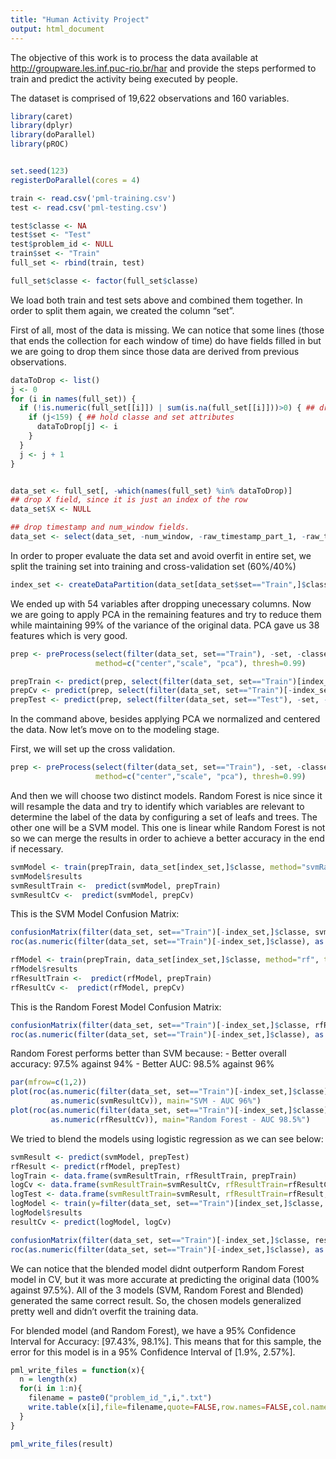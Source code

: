 ```yaml
---
title: "Human Activity Project"
output: html_document
---
```


The objective of this work is to process the data available at <http://groupware.les.inf.puc-rio.br/har> and provide the steps performed to train and predict the activity being executed by people.

The dataset is comprised of 19,622 observations and 160 variables.

```r
library(caret)
library(dplyr)
library(doParallel)
library(pROC)


set.seed(123)
registerDoParallel(cores = 4)

train <- read.csv('pml-training.csv')
test <- read.csv('pml-testing.csv')

test$classe <- NA
test$set <- "Test"
test$problem_id <- NULL
train$set <- "Train"
full_set <- rbind(train, test)

full_set$classe <- factor(full_set$classe)

```

We load both train and test sets above and combined them together. In order to split them again, we created the column "set".

First of all, most of the data is missing. We can notice that some lines (those that ends the collection for each window of time) do have fields filled in but we are going to drop them since those data are derived from previous observations.

```r
dataToDrop <- list()
j <- 0
for (i in names(full_set)) {
  if (!is.numeric(full_set[[i]]) | sum(is.na(full_set[[i]]))>0) { ## drop fields with NAs and fields that aren't numeric
    if (j<159) { ## hold classe and set attributes
      dataToDrop[j] <- i      
    }
  }
  j <- j + 1
}


data_set <- full_set[, -which(names(full_set) %in% dataToDrop)]
## drop X field, since it is just an index of the row
data_set$X <- NULL

## drop timestamp and num_window fields. 
data_set <- select(data_set, -num_window, -raw_timestamp_part_1, -raw_timestamp_part_2)

```

In order to proper evaluate the data set and avoid overfit in entire set, we split the training set into training and cross-validation set (60%/40%)

```r
index_set <- createDataPartition(data_set[data_set$set=="Train",]$classe, p=0.6, list=F)

```

We ended up with 54 variables after dropping unecessary columns. Now we are going to apply PCA in the remaining features and try to reduce them while maintaining 99% of the variance of the original data. PCA gave us 38 features which is very good.


```r
prep <- preProcess(select(filter(data_set, set=="Train"), -set, -classe)[index_set,], 
                   method=c("center","scale", "pca"), thresh=0.99)

prepTrain <- predict(prep, select(filter(data_set, set=="Train")[index_set,], -set, -classe))
prepCv <- predict(prep, select(filter(data_set, set=="Train")[-index_set,], -set, -classe))
prepTest <- predict(prep, select(filter(data_set, set=="Test"), -set, -classe))

```

In the command above, besides applying PCA we normalized and centered the data.
Now let's move on to the modeling stage.

First, we will set up the cross validation.
```r
prep <- preProcess(select(filter(data_set, set=="Train"), -set, -classe)[index_set,], 
                   method=c("center","scale", "pca"), thresh=0.99)
```

And then we will choose two distinct models. Random Forest is nice since it will resample the data and try to identify which variables are relevant to determine the label of the data by configuring a set of leafs and trees.
The other one will be a SVM model. This one is linear while Random Forest is not so we can merge the results in order to achieve a better accuracy in the end if necessary.

```r
svmModel <- train(prepTrain, data_set[index_set,]$classe, method="svmRadial", trControl = cv)
svmModel$results
svmResultTrain <-  predict(svmModel, prepTrain)
svmResultCv <-  predict(svmModel, prepCv)
```

This is the SVM Model Confusion Matrix:
```r
confusionMatrix(filter(data_set, set=="Train")[-index_set,]$classe, svmResultCv)
roc(as.numeric(filter(data_set, set=="Train")[-index_set,]$classe), as.numeric(svmResultCv))
```


```r
rfModel <- train(prepTrain, data_set[index_set,]$classe, method="rf", trControl = cv, ntree=300)
rfModel$results
rfResultTrain <-  predict(rfModel, prepTrain)
rfResultCv <-  predict(rfModel, prepCv)
```

This is the Random Forest Model Confusion Matrix:
```r
confusionMatrix(filter(data_set, set=="Train")[-index_set,]$classe, rfResultCv)
roc(as.numeric(filter(data_set, set=="Train")[-index_set,]$classe), as.numeric(rfResultCv))
```


Random Forest performs better than SVM because:
- Better overall accuracy: 97.5% against 94%
- Better AUC: 98.5% against 96%

```r
par(mfrow=c(1,2))
plot(roc(as.numeric(filter(data_set, set=="Train")[-index_set,]$classe), 
         as.numeric(svmResultCv)), main="SVM - AUC 96%")
plot(roc(as.numeric(filter(data_set, set=="Train")[-index_set,]$classe), 
         as.numeric(rfResultCv)), main="Random Forest - AUC 98.5%")
```


We tried to blend the models using logistic regression as we can see below:
```r
svmResult <- predict(svmModel, prepTest)
rfResult <- predict(rfModel, prepTest)
logTrain <- data.frame(svmResultTrain, rfResultTrain, prepTrain)
logCv <- data.frame(svmResultTrain=svmResultCv, rfResultTrain=rfResultCv, prepCv)
logTest <- data.frame(svmResultTrain=svmResult, rfResultTrain=rfResult, prepTest)
logModel <- train(y=filter(data_set, set=="Train")[index_set,]$classe, x=logTrain, model="glm", family=binomial())
logModel$results
resultCv <- predict(logModel, logCv)
```

```r
confusionMatrix(filter(data_set, set=="Train")[-index_set,]$classe, resultCv)
roc(as.numeric(filter(data_set, set=="Train")[-index_set,]$classe), as.numeric(resultCv))
```

We can notice that the blended model didnt outperform Random Forest model in CV, but it was more accurate at predicting the original data (100% against 97.5%). All of the 3 models (SVM, Random Forest and Blended) generated the same correct result. So, the chosen models generalized pretty well and didn't overfit the training data.

For blended model (and Random Forest), we have a 95% Confidence Interval for Accuracy: [97.43%, 98.1%]. This means that for this sample, the error for this model is in a 95% Confidence Interval of [1.9%, 2.57%].


```r
pml_write_files = function(x){
  n = length(x)
  for(i in 1:n){
    filename = paste0("problem_id_",i,".txt")
    write.table(x[i],file=filename,quote=FALSE,row.names=FALSE,col.names=FALSE)
  }
}

pml_write_files(result)
```

